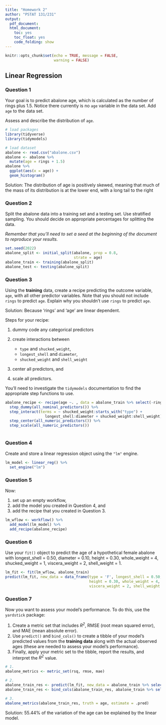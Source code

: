 ```yaml
---
title: "Homework 2"
author: "PSTAT 131/231"
output:
  pdf_document:
  html_document:
    toc: yes
    toc_float: yes
    code_folding: show
---
```


```r
knitr::opts_chunk$set(echo = TRUE, message = FALSE,
                      warning = FALSE)
```

## Linear Regression

### Question 1

Your goal is to predict abalone age, which is calculated as the number of rings plus 1.5. Notice there currently is no `age` variable in the data set. Add `age` to the data set.

Assess and describe the distribution of `age`.

```r
# load packages
library(tidyverse)
library(tidymodels)
```

```r
# load dataset
abalone <- read.csv("abalone.csv")
abalone <- abalone %>%
  mutate(age = rings + 1.5) 
abalone %>%
  ggplot(aes(x = age)) +
  geom_histogram()
```

Solution: The distribution of age is positively skewed, meaning that much of the mass of its distribution is at the lower end, with a long tail to the right

### Question 2

Split the abalone data into a training set and a testing set. Use stratified sampling. You should decide on appropriate percentages for splitting the data.

*Remember that you'll need to set a seed at the beginning of the document to reproduce your results.*
```r
set.seed(2022)
abalone_split <- initial_split(abalone, prop = 0.8,
                               strate = age)
abalone_train <- training(abalone_split)
abalone_test <- testing(abalone_split)
```


### Question 3

Using the **training** data, create a recipe predicting the outcome variable, `age`, with all other predictor variables. Note that you should not include `rings` to predict `age`. Explain why you shouldn't use `rings` to predict `age`.

Solution: Because 'rings' and 'age' are linear dependent.

Steps for your recipe:

1.  dummy code any categorical predictors

2.  create interactions between

    -   `type` and `shucked_weight`,
    -   `longest_shell` and `diameter`,
    -   `shucked_weight` and `shell_weight`

3.  center all predictors, and

4.  scale all predictors.

You'll need to investigate the `tidymodels` documentation to find the appropriate step functions to use.

```r
abalone_recipe <- recipe(age ~. , data = abalone_train %>% select(-rings)) %>%
  step_dummy(all_nominal_predictors()) %>%
  step_interact(terms = ~ shucked_weight:starts_with("type") + 
                  longest_shell:diameter + shucked_weight:shell_weight) %>%
  step_center(all_numeric_predictors()) %>%
  step_scale(all_numeric_predictors())
  


```



### Question 4

Create and store a linear regression object using the `"lm"` engine.

```r
lm_model <- linear_reg() %>%
  set_engine("lm")
```

### Question 5

Now:

1.  set up an empty workflow,
2.  add the model you created in Question 4, and
3.  add the recipe that you created in Question 3.

```r
lm_wflow <- workflow() %>%
  add_model(lm_model) %>%
  add_recipe(abalone_recipe)
```


### Question 6

Use your `fit()` object to predict the age of a hypothetical female abalone with longest_shell = 0.50, diameter = 0.10, height = 0.30, whole_weight = 4, shucked_weight = 1, viscera_weight = 2, shell_weight = 1.

```r
lm_fit <- fit(lm_wflow, abalone_train)
predict(lm_fit, new_data = data_frame(type = 'F', longest_shell = 0.50, diameter = 0.10, 
                                      height = 0.30, whole_weight = 4, shucked_weight = 1, 
                                      viscera_weight = 2, shell_weight = 1))

```


### Question 7

Now you want to assess your model's performance. To do this, use the `yardstick` package:

1.  Create a metric set that includes *R^2^*, RMSE (root mean squared error), and MAE (mean absolute error).
2.  Use `predict()` and `bind_cols()` to create a tibble of your model's predicted values from the **training data** along with the actual observed ages (these are needed to assess your model's performance).
3.  Finally, apply your metric set to the tibble, report the results, and interpret the *R^2^* value.

```r
# 1.
abalone_metrics <- metric_set(rsq, rmse, mae)

# 2.
abalone_train_res <- predict(lm_fit, new_data = abalone_train %>% select(-rings))
abalone_train_res <- bind_cols(abalone_train_res, abalone_train %>% select(age))

# 3.
abalone_metrics(abalone_train_res, truth = age, estimate = .pred)
```

Solution: 55.44% of the variation of the age can be explained by the linear model.

